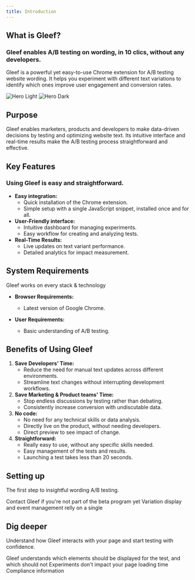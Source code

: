 ```yaml
---
title: Introduction
---
```


## What is Gleef?
### Gleef enables A/B testing on wording, in 10 clics, without any developers.

Gleef is a powerful yet easy-to-use Chrome extension for A/B testing website wording. It helps you experiment with different text variations to identify which ones improve user engagement and conversion rates.

<img
    className="block dark:hidden"
    src="/images/hero-light.svg"
    alt="Hero Light"
/>
<img
    className="hidden dark:block"
    src="/images/hero-dark.svg"
    alt="Hero Dark"
/>

## Purpose

Gleef enables marketers, products and developers to make data-driven decisions by testing and optimizing website text.
Its intuitive interface and real-time results make the A/B testing process straightforward and effective.

## Key Features
### Using Gleef is easy and straightforward.
- **Easy integration:**
    - Quick installation of the Chrome extension.
    - Simple setup with a single JavaScript snippet, installed once and for all.
- **User-Friendly interface:**
    - Intuitive dashboard for managing experiments.
	- Easy workflow for creating and analyzing tests.
- **Real-Time Results:**
	- Live updates on text variant performance.
	- Detailed analytics for impact measurement.

## System Requirements
<Check>Gleef works on every stack & technology</Check>

- **Browser Requirements:**
    - Latest version of Google Chrome.

- **User Requirements:**
    - Basic understanding of A/B testing.


## Benefits of Using Gleef
1.	**Save Developers’ Time:**
	* Reduce the need for manual text updates across different environments.
	* Streamline text changes without interrupting development workflows.
2.	**Save Marketing & Product teams' Time:**
	* Stop endless discussions by testing rather than debating.
	* Consistently increase conversion with undiscutable data.
3.	**No code:**
	* No need for any technical skills or data analysis.
	* Directly live on the product, without needing developers.
    * Direct preview to see impact of change.
4.	**Straightforward:**
	* Really easy to use, without any specific skills needed.
	* Easy management of the tests and results.
    * Launching a test takes less than 20 seconds.

## Setting up

The first step to insightful wording A/B testing.

<CardGroup cols={2}>
    <Card
        title="Get your key"
        icon="key"
        href="https://mintlify.com/docs/development"
    >
        Contact Gleef if you're not part of the beta program yet
    </Card>
    <Card
        title="Include the script"
        icon="code"
        href="https://mintlify.com/docs/quickstart"
    >
        Variation display and event management relly on a single
    </Card>
</CardGroup>

## Dig deeper

Understand how Gleef interacts with your page and start testing with confidence.

<CardGroup cols={2}>
    <Card
        title="Replacement strategy"
        icon="repeat"
        href="https://mintlify.com/docs/settings/global"
    >
        Gleef understands which elements should be displayed for the test, and which should not
    </Card>
    <Card
        title="Response time"
        icon="gauge-simple-high"
        href="https://mintlify.com/docs/api-playground/openapi"
    >
        Experiments don't impact your page loading time
    </Card>
    <Card
        title="GDPR"
        icon="user-secret"
        href="https://mintlify.com/docs/components/accordion"
    >
        Compliance information
    </Card>
</CardGroup>
